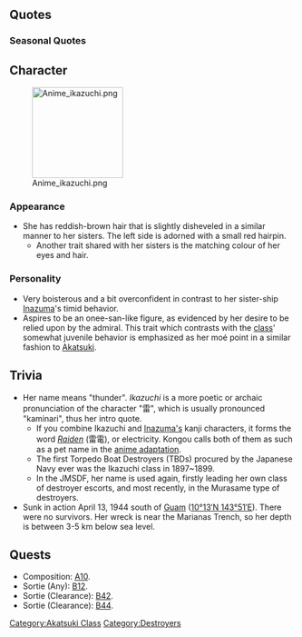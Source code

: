 {{ShipPageHeader}}

==​Quotes==
{{ShipQuotes
|Introduction = 雷よ！かみなりじゃないわ！そこのとこもよろしく頼むわね！
|Introduction/En = I'm Ikazuchi! Not 'Kaminari'! Please take care of that part too, okay!
|Introduction/Note = 雷 is normally read as kaminari (thunder). She's saying to remember her name well.

|Library = スラバヤ沖海戦では駆逐艦電と一緒に協力して、沈没した敵艦隊の生存者の救助に当たったのよ。<br>ただ強いだけじゃ、だめだと思うの。<br>ね、司令官！
|Library/En = Together with my fellow destroyer Inazuma at the Battle of Surabaya, we rescued the survivors of the sunk enemy's ships.<br>I think that simply being strong is not good enough.<br>Don't you agree, Commander!?
|Library/Note = On March 2, 1942, Ikazuchi, under the command of Commander Shunsaku Kudō at the time, rescued 442 survivors consisting of British and American survivors whose ships were sunk from an earlier battle.

|Secretary 1 = 元気ないわね。そんなんじゃダメよ
|Secretary 1/En = You look down... That's no good, you know?

|Secretary 2 = 司令官、私が居るじゃない！
|Secretary 2/En = Commander, I'm here for you!

|Secretary 3 = そうそう、もーっと私に頼って良いのよ
|Secretary 3/En = Yeah, you can rely on me all you want!

|Idle/Kai = えっと、特にやることはないの？んー…… もっと私に頼っていいのよ？
|Idle/Kai/En = Oh, Isn't there anything I have to do? Well…… you may count on me more!

|Secretary Married = 司令官、あなたは大丈夫。だって、私が側にいるんだから！
|Secretary Married/En = Commander, you're alright.  Of course, it's because I'm beside you!

|Wedding = ねえ司令官？私無しじゃ、もう艦隊は成り立たないでしょ？ね？ね？
|Wedding/En = Hey Commander?  If I wasn't here, there wouldn't be a fleet, right? Yeah?

|Looking At Scores = 司令官に手紙が来たわ。見ても良い？
|Looking At Scores/En = A letter's arrived for you, Commander. Can I see it?

|Joining A Fleet = はーい司令官、いっきますよー！
|Joining A Fleet/En = Yes, commander! Here I go!

|Equipment 1 = じゃーん！パワーアップしたわ
|Equipment 1/En = Ta-dah! Power up!

|Equipment 2 = 改良された私の魅力はどう？へ？気付かなかったの？ひどーい！
|Equipment 2/En = How's the improved me's charm? Eh? You didn't notice? Meanie~!

|Equipment 3 = 助けるわ！
|Equipment 3/En = I'm going to help!

|Supply = じゃーん！パワーアップしたわ！
|Supply/En = Ta-dah! Power up!

|Supply/Kai = もっと 補給しても良いのよ！
|Supply/Kai/En = It's fine for you to resupply me more!

|Docking Minor = ちょっと直してきまーす
|Docking Minor/En = Taking a quick break~!

|Docking Major = 修理、ちょっと時間かかるかも。ごめんねっ
|Docking Major/En = Look's like repairs will take a while, sorry...

|Docking Complete = 修理から戻ってきた艦があるわ
|Docking Complete/En = The ship gotten back from repairing is here.

|Construction = 新しい艦ができたわ。早速実戦投入しましょ
|Construction/En = A new ship is done. Let's get her to the front quickly.

|Returning From Sortie = 艦隊が帰投したわ、お疲れ様
|Returning From Sortie/En = The fleet's back, thanks for the hard work!

|Starting A Sortie = 雷、司令官のために出撃しちゃうねっ
|Starting A Sortie/En = Ikazuchi will fight for the Commander's sake!

|Battle Start = ってー！
|Battle Start/En = Fiiiire!

|Attack = そんな攻撃、当たんないわよ？
|Attack/En = You think an attack like that's gonna hit?

|Night Battle = ネズミ輸送任務より、やっぱ戦闘よね！
|Night Battle/En = Not saying the Tokyo Express is bad, but combat is great!
|Night Battle/Note = The Tokyo Express was the allies name for the night-time resupply missions in the South Pacific; it was mainly done by destroyers (for speed) and later subs (for stealth)

|Night Attack = 逃げるなら今のうちだよ
|Night Attack/En = If you're gonna run, it's now or never!

|MVP = この雷様に敵うとでも思ってんのかしら？ねぇ司令官？あれ？聞いてる？
|MVP/En = Did they think they could challenge the mighty Ikazuchi? Right, commander? Huh? Are you listening?

|Minor Damage 1 = あう！どこから！？
|Minor Damage 1/En = Aaa! Where'd it come from!?

|Minor Damage 2 = いったぁ～い！
|Minor Damage 2/En = Owwww~!

|Major Damage = なによもう、雷は大丈夫なんだから！
|Major Damage/En = What, already! Ikazuchi will still be okay!

|Sunk = 司令官…どこ…？もう声が聞こえないわ…
|Sunk/En = Commander...where are you...? I can't hear your voice anymore...
|Sunk/Note = Perhaps alluding to where in the kilometer depths her wreckage sits right now.
}}

===Seasonal Quotes===
{{Shipquoteseasonal
|Fall2015 = 雷、司令官のために、もっともっと働いちゃうね？う…嬉しいの？
|Fall2015_EN = Ikazuchi is going to work a lot harder for the commander, yeah?...Eh, you're happy?
|Fall2015_Clip = {{Audio|file=Ikazuchi_Autumn_2015.ogg}}
|Fall2015_Note = 

|Valentine2016 = じゃーん！雷の手作りチョコを用意したわ！司令官、よーく味わって食べるのよ？はい！
|Valentine2016_EN = Ta-dah! I've prepared some of Ikazuchi's handmade chocolate! Commander, savor it properly, okay? Here!
|Valentine2016_Clip = {{Audio|file=Ikazuchi_Valentine_2016.ogg}}
|Valentine2016_Note =

|Valentine2016_2 = 司令官、雷手作りチョコ、どうだった？…美味しかった？じゃあ、毎月作っても良いのよ！
|Valentine2016_2_EN = Commander, how was Ikazuchi's handmade chocolate? ...It was delicious? Well then, it's fine for me to make it every month, you know!
|Valentine2016_2_Clip = {{Audio|file=Ikazuchi Valentine 2016 Secretary 2.ogg}}
|Valentine2016_2_Note =''Secretary 2''

|WhiteDay2016 = これ、チョコのお返し？じゃー、雷、司令官のためにもっともーっと働いちゃうね！
|WhiteDay2016_EN = This, is the return gift for the chocolate? Then, Ikazuchi shall work harder and haaarder for the Commander's sake, kay!
|WhiteDay2016_Clip = {{Audio|file=Ikazuchi White Day 2016.ogg}}
|WhiteDay2016_Note =

|Spring2016 = お花見かぁ！いいわねぇ！私と電で、先に行って場所を確保しておくわね！任せておいて！
|Spring2016_EN = So it's flower viewing! Great, isn't it!? Inazuma and I will go ahead and secure us a place! Leave it to us!
|Spring2016_Clip = {{Audio|file=Ikazuchi_Spring_2016.ogg}}
|Spring2016_Note = 

|ThirdAnniversary2016 = 三周年よ、司令官！これからも、もっともっともーっと私に頼っていいのよ！	
|ThirdAnniversary2016_EN = It's the third anniversary, Commander! It's fine for you to rely on me more and more and mooore from now on too, you know!	
|ThirdAnniversary2016_Clip = {{Audio|file=Ikazuchi_Third_Anniversary.ogg}}
|ThirdAnniversary2016_Note = 

|RainySeason2016 = 電、てるてる坊主作ってるの？　かわいいわねぇ！作り方教えて…。成る程、解かったわ。
|RainySeason2016_EN = Inazuma, you're making a teru-teru bouzu? That looks cute! Teach me how to do it. I see... Got it.
|RainySeason2016_Clip = {{Audio|file=Ikazuchi Rainy Season 2016.ogg}}
|RainySeason2016_Note = 

|MidSummer2016 = 暁、そんな壁じゃ波にすぐやられちゃうわよ？　そんなんじゃダメよ！　あ、ほら。
|MidSummer2016_EN = Akatsuki, that kind of wall you built can be easily crushed by the waves, you know? That's no good at all! Ah, told ya.
|MidSummer2016_Clip = {{Audio|file=Ikazuchi Mid-Summer 2016.ogg}}
}}

==Character==
[[File:Anime ikazuchi.png|thumb|160px]]

===Appearance===
*She has reddish-brown hair that is slightly disheveled in a similar manner to her sisters. The left side is adorned with a small red hairpin.
**Another trait shared with her sisters is the matching colour of her eyes and hair.

===Personality===
* Very boisterous and a bit overconfident in contrast to her sister-ship [[Inazuma]]'s timid behavior.
* Aspires to be an onee-san-like figure, as evidenced by her desire to be relied upon by the admiral. This trait which contrasts with the [[:Category:Akatsuki Class|class]]' somewhat juvenile behavior is emphasized as her moé point in a similar fashion to [[Akatsuki]].

==Trivia==
*Her name means "thunder". ''Ikazuchi'' is a more poetic or archaic pronunciation of the character "雷", which is usually pronounced "kaminari", thus her intro quote.
**If you combine Ikazuchi and [[Inazuma|Inazuma's]] kanji characters, it forms the word ''[[Raiden]]'' (雷電), or electricity. Kongou calls both of them as such as a pet name in the [[Anime|anime adaptation]].
**The first Torpedo Boat Destroyers (TBDs) procured by the Japanese Navy ever was the Ikazuchi class in 1897~1899.
**In the JMSDF, her name is used again, firstly leading her own class of destroyer escorts, and most recently, in the Murasame type of destroyers.
*Sunk in action April 13, 1944 south of [[Wikipedia:Guam|Guam]] ([http://toolserver.org/~geohack/geohack.php?pagename=Japanese_destroyer_Ikazuchi&params=10_13_N_143_51_E_type:landmark_region:XZ_region:#regional 10°13′N 143°51′E]). There were no survivors. Her wreck is near the Marianas Trench, so her depth is between 3-5 km below sea level.

==Quests==
*Composition: [[Quests#A10|A10]].
*Sortie (Any): [[Quests#B12|B12]].
*Sortie (Clearance): [[Quests#B42|B42]].
*Sortie (Clearance): [[Quests#B44|B44]].

{{ShipPageFooter}}
[[Category:Akatsuki Class]]
[[Category:Destroyers]]